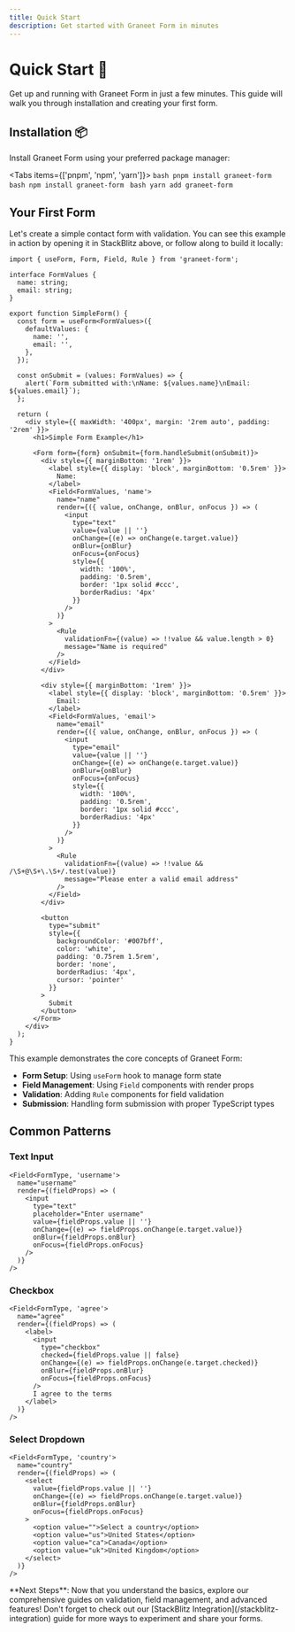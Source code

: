 ```yaml
---
title: Quick Start
description: Get started with Graneet Form in minutes
---
```



# Quick Start 🚀

Get up and running with Graneet Form in just a few minutes. This guide will walk you through installation and creating your first form.

## Installation 📦

Install Graneet Form using your preferred package manager:

<Tabs items={['pnpm', 'npm', 'yarn']}>
  <Tab value="pnpm">
    ```bash
    pnpm install graneet-form
    ```
  </Tab>
  <Tab value="npm">
    ```bash
    npm install graneet-form
    ```
  </Tab>
  <Tab value="yarn">
    ```bash
    yarn add graneet-form
    ```
  </Tab>
</Tabs>

## Your First Form

Let's create a simple contact form with validation. You can see this example in action by opening it in StackBlitz above, or follow along to build it locally:

```tsx
import { useForm, Form, Field, Rule } from 'graneet-form';

interface FormValues {
  name: string;
  email: string;
}

export function SimpleForm() {
  const form = useForm<FormValues>({
    defaultValues: {
      name: '',
      email: '',
    },
  });

  const onSubmit = (values: FormValues) => {
    alert(`Form submitted with:\nName: ${values.name}\nEmail: ${values.email}`);
  };

  return (
    <div style={{ maxWidth: '400px', margin: '2rem auto', padding: '2rem' }}>
      <h1>Simple Form Example</h1>
      
      <Form form={form} onSubmit={form.handleSubmit(onSubmit)}>
        <div style={{ marginBottom: '1rem' }}>
          <label style={{ display: 'block', marginBottom: '0.5rem' }}>
            Name:
          </label>
          <Field<FormValues, 'name'>
            name="name"
            render={({ value, onChange, onBlur, onFocus }) => (
              <input
                type="text"
                value={value || ''}
                onChange={(e) => onChange(e.target.value)}
                onBlur={onBlur}
                onFocus={onFocus}
                style={{
                  width: '100%',
                  padding: '0.5rem',
                  border: '1px solid #ccc',
                  borderRadius: '4px'
                }}
              />
            )}
          >
            <Rule 
              validationFn={(value) => !!value && value.length > 0} 
              message="Name is required" 
            />
          </Field>
        </div>

        <div style={{ marginBottom: '1rem' }}>
          <label style={{ display: 'block', marginBottom: '0.5rem' }}>
            Email:
          </label>
          <Field<FormValues, 'email'>
            name="email"
            render={({ value, onChange, onBlur, onFocus }) => (
              <input
                type="email"
                value={value || ''}
                onChange={(e) => onChange(e.target.value)}
                onBlur={onBlur}
                onFocus={onFocus}
                style={{
                  width: '100%',
                  padding: '0.5rem',
                  border: '1px solid #ccc',
                  borderRadius: '4px'
                }}
              />
            )}
          >
            <Rule 
              validationFn={(value) => !!value && /\S+@\S+\.\S+/.test(value)} 
              message="Please enter a valid email address" 
            />
          </Field>
        </div>

        <button 
          type="submit"
          style={{
            backgroundColor: '#007bff',
            color: 'white',
            padding: '0.75rem 1.5rem',
            border: 'none',
            borderRadius: '4px',
            cursor: 'pointer'
          }}
        >
          Submit
        </button>
      </Form>
    </div>
  );
}
```

<StackBlitzEmbed name="simple-form" height="600px" hideNavigation={false} />

This example demonstrates the core concepts of Graneet Form:
- **Form Setup**: Using `useForm` hook to manage form state
- **Field Management**: Using `Field` components with render props
- **Validation**: Adding `Rule` components for field validation
- **Submission**: Handling form submission with proper TypeScript types
## Common Patterns

### Text Input

```tsx
<Field<FormType, 'username'>
  name="username"
  render={(fieldProps) => (
    <input
      type="text"
      placeholder="Enter username"
      value={fieldProps.value || ''}
      onChange={(e) => fieldProps.onChange(e.target.value)}
      onBlur={fieldProps.onBlur}
      onFocus={fieldProps.onFocus}
    />
  )}
/>
```

### Checkbox

```tsx
<Field<FormType, 'agree'>
  name="agree"
  render={(fieldProps) => (
    <label>
      <input
        type="checkbox"
        checked={fieldProps.value || false}
        onChange={(e) => fieldProps.onChange(e.target.checked)}
        onBlur={fieldProps.onBlur}
        onFocus={fieldProps.onFocus}
      />
      I agree to the terms
    </label>
  )}
/>
```

### Select Dropdown

```tsx
<Field<FormType, 'country'>
  name="country"
  render={(fieldProps) => (
    <select
      value={fieldProps.value || ''}
      onChange={(e) => fieldProps.onChange(e.target.value)}
      onBlur={fieldProps.onBlur}
      onFocus={fieldProps.onFocus}
    >
      <option value="">Select a country</option>
      <option value="us">United States</option>
      <option value="ca">Canada</option>
      <option value="uk">United Kingdom</option>
    </select>
  )}
/>
```

<Callout type="info">
  **Next Steps**: Now that you understand the basics, explore our comprehensive guides on validation, field management, and advanced features! Don't forget to check out our [StackBlitz Integration](/stackblitz-integration) guide for more ways to experiment and share your forms.
</Callout>